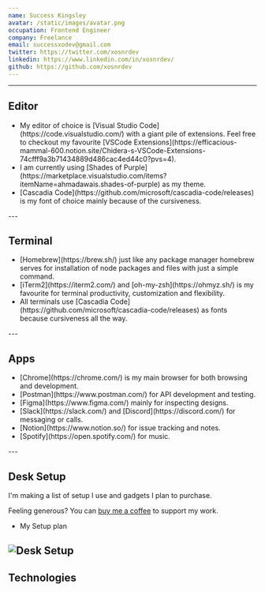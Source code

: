 ```yaml
---
name: Success Kingsley
avatar: /static/images/avatar.png
occupation: Frontend Engineer
company: Freelance
email: successxodev@gmail.com
twitter: https://twitter.com/xosnrdev
linkedin: https://www.linkedin.com/in/xosnrdev/
github: https://github.com/xosnrdev
---
```


---

## Editor

<ul>
  <li>
    My editor of choice is [Visual Studio Code](https://code.visualstudio.com/) with a giant pile of
    extensions. Feel free to checkout my favourite [VSCode
    Extensions](https://efficacious-mammal-600.notion.site/Chidera-s-VSCode-Extensions-74cfff9a3b71434889d486cac4ed44c0?pvs=4).
  </li>
  <li>
    I am currently using [Shades of
    Purple](https://marketplace.visualstudio.com/items?itemName=ahmadawais.shades-of-purple) as my
    theme.
  </li>
  <li>
    [Cascadia Code](https://github.com/microsoft/cascadia-code/releases) is my font of choice mainly
    because of the cursiveness.
  </li>
</ul>
---

## Terminal

<ul>
  <li>
    [Homebrew](https://brew.sh/) just like any package manager homebrew serves for installation of
    node packages and files with just a simple command.
  </li>
  <li>
    [iTerm2](https://iterm2.com/) and [oh-my-zsh](https://ohmyz.sh/) is my favourite for terminal
    productivity, customization and flexibility.
  </li>
  <li>
    All terminals use [Cascadia Code](https://github.com/microsoft/cascadia-code/releases) as fonts
    because cursiveness all the way.
  </li>
</ul>
---

## Apps

<ul>
  <li>[Chrome](https://chrome.com/) is my main browser for both browsing and development.</li>
  <li>[Postman](https://www.postman.com/) for API development and testing.</li>
  <li>[Figma](https://www.figma.com/) mainly for inspecting designs.</li>
  <li>[Slack](https://slack.com/) and [Discord](https://discord.com/) for messaging or calls.</li>
  <li>[Notion](https://www.notion.so/) for issue tracking and notes.</li>
  <li>[Spotify](https://open.spotify.com/) for music.</li>
</ul>
---

## Desk Setup

I'm making a list of setup I use and gadgets I plan to purchase.

Feeling generous? You can [buy me a coffee](https://www.buymeacoffee.com/Spadechaser) to support my work.

- My Setup plan

<Image
  src="https://res.cloudinary.com/dc5x1aox7/image/upload/v1694133705/IMG_4800_hdz9qo.webp"
  alt="Desk Setup"
  width={500}
  height={400}
  className="pointer-events-none rounded-md"
/>
---

## Technologies

